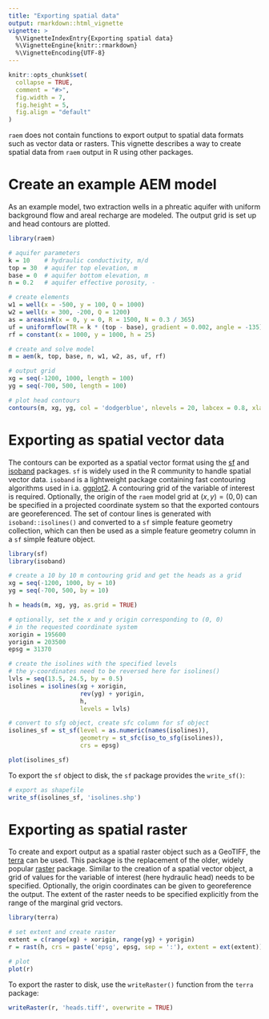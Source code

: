 ```yaml
---
title: "Exporting spatial data"
output: rmarkdown::html_vignette
vignette: >
  %\VignetteIndexEntry{Exporting spatial data}
  %\VignetteEngine{knitr::rmarkdown}
  %\VignetteEncoding{UTF-8}
---
```


```r
knitr::opts_chunk$set(
  collapse = TRUE,
  comment = "#>",
  fig.width = 7, 
  fig.height = 5, 
  fig.align = "default"
)
```

`raem` does not contain functions to export output to spatial data formats such as vector data or rasters. This vignette describes a way to create spatial data from `raem` output in R using other packages.

# Create an example AEM model

As an example model, two extraction wells in a phreatic aquifer with uniform background flow and areal recharge are modeled. The output grid is set up and head contours are plotted.

```r
library(raem)

# aquifer parameters
k = 10    # hydraulic conductivity, m/d
top = 30  # aquifer top elevation, m
base = 0  # aquifer bottom elevation, m
n = 0.2   # aquifer effective porosity, -

# create elements
w1 = well(x = -500, y = 100, Q = 1000)
w2 = well(x = 300, -200, Q = 1200)
as = areasink(x = 0, y = 0, R = 1500, N = 0.3 / 365)
uf = uniformflow(TR = k * (top - base), gradient = 0.002, angle = -135) # SW direction
rf = constant(x = 1000, y = 1000, h = 25)

# create and solve model
m = aem(k, top, base, n, w1, w2, as, uf, rf)

# output grid
xg = seq(-1200, 1000, length = 100)
yg = seq(-700, 500, length = 100)

# plot head contours
contours(m, xg, yg, col = 'dodgerblue', nlevels = 20, labcex = 0.8, xlab = 'x (m)', ylab = 'y (m)')

```

# Exporting as spatial vector data

The contours can be exported as a spatial vector format using the [sf](https://r-spatial.github.io/sf/) and [isoband](https://isoband.r-lib.org/) packages. `sf` is widely used in the R community to handle spatial vector data. `isoband` is a lightweight package containing fast contouring algorithms used in i.a. [ggplot2](https://ggplot2.tidyverse.org/). A contouring grid of the variable of interest is required. Optionally, the origin of the `raem` model grid at $(x, y) = (0,0)$ can be specified in a projected coordinate system so that the exported contours are georeferenced. The set of contour lines is generated with `isoband::isolines()` and converted to a `sf` simple feature geometry collection, which can then be used as a simple feature geometry column in a `sf` simple feature object.

```r
library(sf)
library(isoband)

# create a 10 by 10 m contouring grid and get the heads as a grid
xg = seq(-1200, 1000, by = 10)
yg = seq(-700, 500, by = 10)

h = heads(m, xg, yg, as.grid = TRUE)

# optionally, set the x and y origin corresponding to (0, 0) 
# in the requested coordinate system
xorigin = 195600
yorigin = 203500
epsg = 31370

# create the isolines with the specified levels
# the y-coordinates need to be reversed here for isolines()
lvls = seq(13.5, 24.5, by = 0.5)
isolines = isolines(xg + xorigin, 
                    rev(yg) + yorigin,
                    h,
                    levels = lvls)

# convert to sfg object, create sfc column for sf object
isolines_sf = st_sf(level = as.numeric(names(isolines)),
                    geometry = st_sfc(iso_to_sfg(isolines)),
                    crs = epsg)

plot(isolines_sf)

```

To export the `sf` object to disk, the `sf` package provides the `write_sf()`:

```r
# export as shapefile
write_sf(isolines_sf, 'isolines.shp')
```

# Exporting as spatial raster

To create and export output as a spatial raster object such as a GeoTIFF, the [terra](https://rspatial.github.io/terra/) can be used. This package is the replacement of the older, widely popular [raster](https://github.com/rspatial/raster) package. Similar to the creation of a spatial vector object, a grid of values for the variable of interest (here hydraulic head) needs to be specified. Optionally, the origin coordinates can be given to georeference the output. The extent of the raster needs to be specified explicitly from the range of the marginal grid vectors.

```r
library(terra)

# set extent and create raster
extent = c(range(xg) + xorigin, range(yg) + yorigin)
r = rast(h, crs = paste('epsg', epsg, sep = ':'), extent = ext(extent))

# plot
plot(r)
```

To export the raster to disk, use the `writeRaster()` function from the `terra` package:

```r
writeRaster(r, 'heads.tiff', overwrite = TRUE)
```
